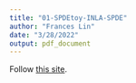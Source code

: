 ```yaml
---
title: "01-SPDEtoy-INLA-SPDE"
author: "Frances Lin"
date: "3/28/2022"
output: pdf_document
---
```


Follow [this site](https://becarioprecario.bitbucket.io/spde-gitbook/ch-intro.html#sec:toyexample).